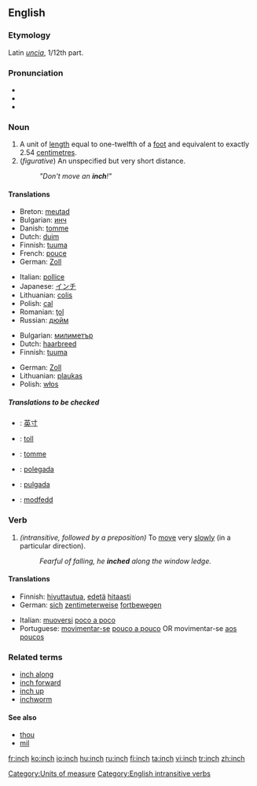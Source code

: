 ==English==

===Etymology===
Latin ''[[uncia]]'', 1/12th part.

===Pronunciation===
*{{IPA|/ɪntʃ/}}
*{{audio|en-us-inch.ogg|Audio (US)}}
*{{rhymes|ɪntʃ}}

===Noun===
{{en-noun|es}}

# A unit of [[length]] equal to one-twelfth of a [[foot]] and equivalent to exactly 2.54 [[centimetre]]s.
# (''figurative'') An unspecified but very short distance.
#:''"Don't move an '''inch'''!"''

====Translations====
{{trans-top|A unit of length equal to one-twelfth of a foot and equivalent to exactly 2.54 centimetres}}
*Breton: [[meutad]] {{m}}
*Bulgarian: [[инч]] {{m}}
*Danish: [[tomme]] {{c}}
*Dutch: [[duim]] {{m}}
*Finnish: [[tuuma]]
*French: [[pouce]] {{m}}
*German: [[Zoll]] {{n}}
{{trans-mid}}
*Italian: [[pollice]] {{m}}
*Japanese: [[インチ]]
*Lithuanian: [[colis]] {{m}}
*Polish: [[cal]] {{m}}
*Romanian: [[ţol]] {{m}}
*Russian: [[дюйм]] {{m}}
{{trans-bottom}}

{{trans-top|An unspecified but very short distance}}
*Bulgarian: [[милиметър]] {{m}}
*Dutch: [[haarbreed]] {{n}}
*Finnish: [[tuuma]]
{{trans-mid}}
*German: [[Zoll]] {{n}}
*Lithuanian: [[plaukas]] {{m}}
*Polish: [[włos]] {{m}}
{{trans-bottom}}

=====Translations to be checked=====
{{checktrans}}
{{top}}
*{{ttbc|Chinese}}: [[英寸]]
*{{ttbc|Estonian}}: [[toll]]
*{{ttbc|Norwegian}}: [[tomme]] {{m}}
{{mid}}
*{{ttbc|Portuguese}}: [[polegada]] {{f}}
*{{ttbc|Spanish}}: [[pulgada]]
*{{ttbc|Welsh}}: [[modfedd]]
{{bottom}}

===Verb===
{{en-verb|inch|es}}

# ''(intransitive, followed by a preposition)'' To [[move]] very [[slowly]] (in a particular direction).
#:''Fearful of falling, he '''inched''' along the window ledge.''

====Translations====
{{trans-top|To move very slowly}}
*Finnish: [[hivuttautua]], [[edetä]] [[hitaasti]]
*German: [[sich]] [[zentimeterweise]] [[fortbewegen]]
{{trans-mid}}
*Italian: [[muoversi]] [[poco a poco]]
*Portuguese: [[movimentar-se]] [[pouco a pouco]] OR movimentar-se [[aos poucos]]
{{trans-bottom}}

===Related terms===
*[[inch along]]
*[[inch forward]]
*[[inch up]]
*[[inchworm]]

====See also====
*[[thou]]
*[[mil]]

[[Category:Units of measure]]
[[Category:English intransitive verbs]]

[[fr:inch]]
[[ko:inch]]
[[io:inch]]
[[hu:inch]]
[[ru:inch]]
[[fi:inch]]
[[ta:inch]]
[[vi:inch]]
[[tr:inch]]
[[zh:inch]]